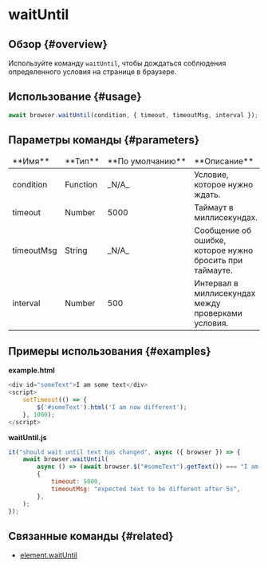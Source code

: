# waitUntil

## Обзор {#overview}

Используйте команду `waitUntil`, чтобы дождаться соблюдения определенного условия на странице в браузере.

## Использование {#usage}

```javascript
await browser.waitUntil(condition, { timeout, timeoutMsg, interval });
```

## Параметры команды {#parameters}

<table>
<thead>
<tr><td>**Имя**</td><td>**Тип**</td><td>**По&nbsp;умолчанию**</td><td>**Описание**</td></tr>
</thead>
<tbody>
<tr><td>condition</td><td>Function</td><td>_N/A_</td><td>Условие, которое нужно ждать.</td></tr>
<tr><td>timeout</td><td>Number</td><td>5000</td><td>Таймаут в миллисекундах.</td></tr>
<tr><td>timeoutMsg</td><td>String</td><td>_N/A_</td><td>Сообщение об ошибке, которое нужно бросить при таймауте.</td></tr>
<tr><td>interval</td><td>Number</td><td>500</td><td>Интервал в миллисекундах между проверками условия.</td></tr>

</tbody>
</table>

## Примеры использования {#examples}

**example.html**

```javascript
<div id="someText">I am some text</div>
<script>
    setTimeout(() => {
        $('#someText').html('I am now different');
    }, 1000);
</script>
```

**waitUntil.js**

```javascript
it("should wait until text has changed", async ({ browser }) => {
    await browser.waitUntil(
        async () => (await browser.$("#someText").getText()) === "I am now different",
        {
            timeout: 5000,
            timeoutMsg: "expected text to be different after 5s",
        },
    );
});
```

## Связанные команды {#related}

-   [element.waitUntil](../element/waitUntil)

